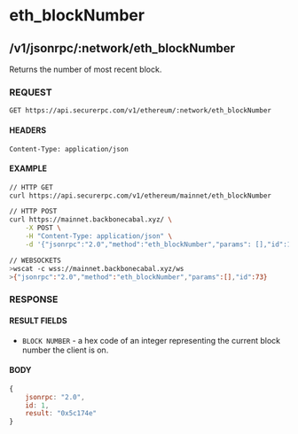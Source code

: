 # eth_blockNumber

## /v1/jsonrpc/:network/eth_blockNumber

Returns the number of most recent block.

### REQUEST

`GET https://api.securerpc.com/v1/ethereum/:network/eth_blockNumber`

#### HEADERS

`Content-Type: application/json`

#### EXAMPLE

```bash
// HTTP GET
curl https://api.securerpc.com/v1/ethereum/mainnet/eth_blockNumber

// HTTP POST
curl https://mainnet.backbonecabal.xyz/ \
    -X POST \
    -H "Content-Type: application/json" \
    -d '{"jsonrpc":"2.0","method":"eth_blockNumber","params": [],"id":1}'

// WEBSOCKETS
>wscat -c wss://mainnet.backbonecabal.xyz/ws
>{"jsonrpc":"2.0","method":"eth_blockNumber","params":[],"id":73}
```

### RESPONSE

#### RESULT FIELDS

- `BLOCK NUMBER` - a hex code of an integer representing the current block number the client is on.

#### BODY

```js
{
    jsonrpc: "2.0",
    id: 1,
    result: "0x5c174e"
}
```
